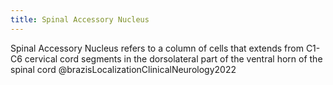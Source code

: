 ```yaml
---
title: Spinal Accessory Nucleus
---
```




Spinal Accessory Nucleus refers to a column of cells that extends from C1-C6 cervical cord segments in the dorsolateral part of the ventral horn of the spinal cord @brazisLocalizationClinicalNeurology2022